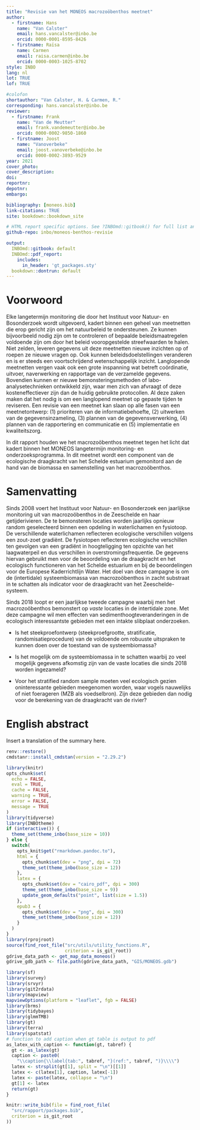 ```yaml
---
title: "Revisie van het MONEOS macrozoöbenthos meetnet"
author: 
  - firstname: Hans
    name: "Van Calster"
    email: hans.vancalster@inbo.be
    orcid: 0000-0001-8595-8426
  - firstname: Raïsa
    name: Carmen
    email: raisa.carmen@inbo.be
    orcid: 0000-0003-1025-8702
style: INBO
lang: nl
lot: TRUE
lof: TRUE

#colofon
shortauthor: "Van Calster, H. & Carmen, R."
corresponding: hans.vancalster@inbo.be
reviewer:
  - firstname: Frank
    name: "Van de Meutter"
    email: frank.vandemeutter@inbo.be
    orcid: 0000-0002-9850-1860
  - firstname: Joost
    name: "Vanoverbeke"
    email: joost.vanoverbeke@inbo.be
    orcid: 0000-0002-3893-9529
year: 2021
cover_photo:
cover_description:
doi:
reportnr:
depotnr:
embargo:

bibliography: [moneos.bib]
link-citations: TRUE
site: bookdown::bookdown_site

# HTML report specific options. See ?INBOmd::gitbook() for full list and more details.
github-repo: inbo/moneos-benthos-revisie

output:
  INBOmd::gitbook: default
  INBOmd::pdf_report:
    includes:
      in_header: 'gt_packages.sty'
  bookdown::dontrun: default
---
```


# Voorwoord {.unnumbered}

Elke langetermijn monitoring die door het Instituut voor Natuur- en Bosonderzoek wordt uitgevoerd, kadert binnen een geheel van meetnetten die erop gericht zijn om het natuurbeleid te ondersteunen.
Ze kunnen bijvoorbeeld nodig zijn om te controleren of bepaalde beleidsmaatregelen voldoende zijn om door het beleid vooropgestelde streefwaarden te halen.
Niet zelden, leveren gegevens uit deze meetnetten nieuwe inzichten op of roepen ze nieuwe vragen op.
Ook kunnen beleidsdoelstellingen veranderen en is er steeds een voortschrijdend wetenschappelijk inzicht.
Langlopende meetnetten vergen vaak ook een grote inspanning wat betreft coördinatie, uitvoer, naverwerking en rapportage van de verzamelde gegevens.
Bovendien kunnen er nieuwe bemonsteringsmethoden of labo-analysetechnieken ontwikkeld zijn, waar men zich van afvraagt of deze kosteneffectiever zijn dan de huidig gebruikte protocollen.
Al deze zaken maken dat het nodig is om een langlopend meetnet op gepaste tijden te reviseren.
Een revisie van een meetnet kan slaan op alle fasen van een meetnetontwerp: (1) prioriteren van de informatiebehoefte, (2) uitwerken van de gegevensinzameling, (3) plannen van de gegevensverwerking, (4) plannen van de rapportering en communicatie en (5) implementatie en kwaliteitszorg.

In dit rapport houden we het macrozoöbenthos meetnet tegen het licht dat kadert binnen het MONEOS langetermijn monitoring- en onderzoeksprogramma.
In dit meetnet wordt een component van de ecologische draagkracht van het Schelde estuarium gemonitord aan de hand van de biomassa en samenstelling van het macrozoöbenthos.

# Samenvatting {.unnumbered}

```{=html}
<!--De tekst voor de verplichte samenvatting.
Hou het [Heerlijk Helder](https://overheid.vlaanderen.be/communicatie/heerlijk-helder).
-->
```
Sinds 2008 voert het Instituut voor Natuur- en Bosonderzoek een jaarlijkse monitoring uit van macrozoöbenthos in de Zeeschelde en haar getijderivieren.
De te bemonsteren locaties worden jaarlijks opnieuw random geselecteerd binnen een opdeling in waterlichamen en fysiotoop.
De verschillende waterlichamen reflecteren ecologische verschillen volgens een zout-zoet gradiënt.
De fysiotopen reflecteren ecologische verschillen ten gevolgen van een gradiënt in hoogteligging ten opzichte van het laagwaterpeil en dus verschillen in overstromingsfrequentie.
De gegevens hiervan gebruikt men voor de beoordeling van de draagkracht en het ecologisch functioneren van het Schelde estuarium en bij de beoordelingen voor de Europese Kaderrichtlijn Water.
Het doel van deze campagne is om de (intertidale) systeembiomassa van macrozoöbenthos in zacht substraat in te schatten als indicator voor de draagkracht van het Zeeschelde-systeem.

Sinds 2018 loopt er een jaarlijkse tweede campagne waarbij men het macrozoöbenthos bemonstert op *vaste* locaties in de intertidale zone.
Met deze campagne wil men effecten van sedimenthoogteveranderingen in de ecologisch interessantste gebieden met een intakte slibplaat onderzoeken.

-   Is het steekproefontwerp (steekproefgrootte, stratificatie, randomisatieprocedure) van de voldoende om robuuste uitspraken te kunnen doen over de toestand van de systeembiomassa?

-   Is het mogelijk om de systeembiomassa in te schatten waarbij zo veel mogelijk gegevens afkomstig zijn van de vaste locaties die sinds 2018 worden ingezameld?

-   Voor het stratified random sample moeten veel ecologisch gezien oninteressante gebieden meegenomen worden, waar vogels nauwelijks of niet foerageren (MZB als voedselbron).
    Zijn deze gebieden dan nodig voor de berekening van de draagkracht van de rivier?

\benglish

# English abstract {.unnumbered}

Insert a translation of the summary here.
\eenglish

```r
renv::restore()
cmdstanr::install_cmdstan(version = "2.29.2")
```

```r
library(knitr)
opts_chunk$set(
  echo = FALSE,
  eval = TRUE,
  cache = FALSE,
  warning = TRUE,
  error = FALSE,
  message = TRUE
)
library(tidyverse)
library(INBOtheme)
if (interactive()) {
  theme_set(theme_inbo(base_size = 10))
} else {
  switch(
    opts_knit$get("rmarkdown.pandoc.to"),
    html = {
      opts_chunk$set(dev = "png", dpi = 72)
      theme_set(theme_inbo(base_size = 12))
    },
    latex = {
      opts_chunk$set(dev = "cairo_pdf", dpi = 300)
      theme_set(theme_inbo(base_size = 9))
      update_geom_defaults("point", list(size = 1.5))
    },
    epub3 = {
      opts_chunk$set(dev = "png", dpi = 300)
      theme_set(theme_inbo(base_size = 12))
    }
  )
}
library(rprojroot)
source(find_root_file("src/utils/utility_functions.R",
                      criterion = is_git_root))
gdrive_data_path <- get_map_data_moneos()
gdrive_gdb_path <- file.path(gdrive_data_path, "GIS/MONEOS.gdb")

library(sf)
library(survey)
library(srvyr)
library(git2rdata)
library(mapview)
mapviewOptions(platform = "leaflet", fgb = FALSE)
library(brms)
library(tidybayes)
library(glmmTMB)
library(gt)
library(terra)
library(spatstat)
# function to add caption when gt table is output to pdf
as_latex_with_caption <- function(gt, tabref) {
  gt <- as_latex(gt)
  caption <- paste0(
    "\\caption{\\label{tab:", tabref, "}(ref:", tabref, ")}\\\\")
  latex <- strsplit(gt[1], split = "\n")[[1]]
  latex <- c(latex[1], caption, latex[-1])
  latex <- paste(latex, collapse = "\n")
  gt[1] <- latex
  return(gt)
}
```

```r
knitr::write_bib(file = find_root_file(
  "src/rapport/packages.bib",
  criterion = is_git_root
))
```
